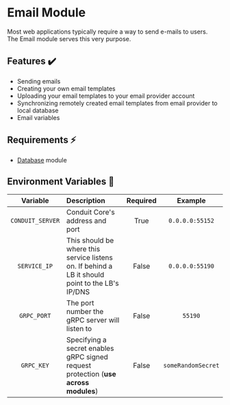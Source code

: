 # Email Module

Most web applications typically require a way to send e-mails to users.<br />
The Email module serves this very purpose.

## Features ✔️

- Sending emails
- Creating your own email templates
- Uploading your email templates to your email provider account
- Synchronizing remotely created email templates from email provider to local database
- Email variables

## Requirements ⚡

- [Database](../database) module

## Environment Variables 📃 <a name="env-vars"></a>

|       Variable       | Description                                          | Required |      Example       |
|:--------------------:|:-----------------------------------------------------| :------: |:------------------:|
|   `CONDUIT_SERVER`   | Conduit Core's address and port                      |   True   |  `0.0.0.0:55152`   |
|     `SERVICE_IP`     | This should be where this service listens on. If behind a LB it should point to the LB's IP/DNS  |   False   |  `0.0.0.0:55190`   |
|     `GRPC_PORT`      | The port number the gRPC server will listen to                      |  False   |  `55190`           |
|     `GRPC_KEY`       | Specifying a secret enables gRPC signed request protection (**use across modules**) |   False  | `someRandomSecret` |
